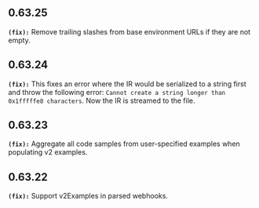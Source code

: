## 0.63.25
**`(fix):`** Remove trailing slashes from base environment URLs if they are not empty.


## 0.63.24
**`(fix):`** This fixes an error where the IR would be serialized to a string first and throw the following error: `Cannot create a string longer than 0x1fffffe8 characters`.
Now the IR is streamed to the file.


## 0.63.23
**`(fix):`** Aggregate all code samples from user-specified examples when populating v2 examples.


## 0.63.22
**`(fix):`** Support v2Examples in parsed webhooks.


